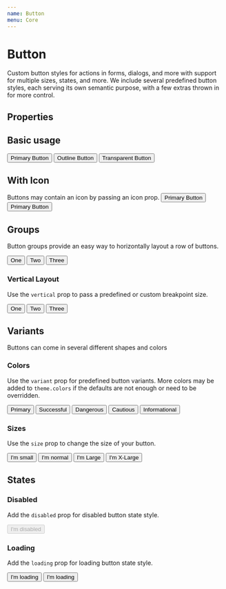 ```yaml
---
name: Button
menu: Core
---
```



# Button

Custom button styles for actions in forms, dialogs, and more with support for multiple sizes, states, and more. We include several predefined button styles, each serving its own semantic purpose, with a few extras thrown in for more control.

## Properties

<PropsTable of={Button} />

## Basic usage

<Playground>
  <Flex justifyContent="space-around">
    <Button>Primary Button</Button>
    <Button outline>Outline Button</Button>
    <Button outline transparent>Transparent Button</Button>
  </Flex>
</Playground>

## With Icon

Buttons may contain an icon by passing an icon prop.
<Playground>
  <Flex justifyContent="space-around">
    <Button icon="alert">Primary Button</Button>
    <Button variant="success" icon="alert-circle">Primary Button</Button>
  </Flex>
</Playground>

## Groups

Button groups provide an easy way to horizontally layout a row of buttons.

<Playground>
  <Button.Group>
    <Button>One</Button>
    <Button>Two</Button>
    <Button outline>Three</Button>
  </Button.Group>
</Playground>

### Vertical Layout

Use the `vertical` prop to pass a predefined or custom breakpoint size.

<Playground>
  <Button.Group vertical="lg">
    <Button>One</Button>
    <Button>Two</Button>
    <Button outline>Three</Button>
  </Button.Group>
</Playground>

## Variants

Buttons can come in several different shapes and colors

### Colors

Use the `variant` prop for predefined button variants. More colors may be added to `theme.colors` if the defaults are not enough or need to be overridden.

<Playground>
   <Flex justifyContent="space-around">
    <Button variant="primary">Primary</Button>
    <Button variant="success">Successful</Button>
    <Button variant="danger">Dangerous</Button>
    <Button variant="warning">Cautious</Button>
    <Button variant="grey">Informational</Button>
  </Flex>
</Playground>

### Sizes

Use the `size` prop to change the size of your button.

<Playground>
  <Flex justifyContent="space-around">
    <Button size="sm">I'm small</Button>
    <Button>I'm normal</Button>
    <Button size="lg">I'm Large</Button>
    <Button size="xl">I'm X-Large</Button>
  </Flex>
</Playground>

## States

### Disabled

Add the `disabled` prop for disabled button state style.

<Playground>
  <Button disabled>I'm disabled</Button>
</Playground>

### Loading

Add the `loading` prop for loading button state style.

<Playground>
  <Flex justifyContent="space-around">
    <Button loading>I'm loading</Button>
    <Button loading outline>I'm loading</Button>
  </Flex>
</Playground>
